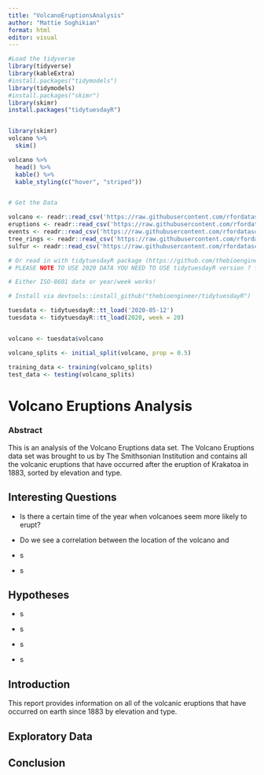 ```yaml
---
title: "VolcanoEruptionsAnalysis"
author: "Mattie Soghikian"
format: html
editor: visual
---
```


```r
#Load the tidyverse
library(tidyverse)
library(kableExtra)
#install.packages("tidymodels")
library(tidymodels)
#install.packages("skimr")
library(skimr)
install.packages("tidytuesdayR")


library(skimr)
volcano %>%
  skim()

volcano %>%
  head() %>%
  kable() %>%
  kable_styling(c("hover", "striped"))


# Get the Data

volcano <- readr::read_csv('https://raw.githubusercontent.com/rfordatascience/tidytuesday/master/data/2020/2020-05-12/volcano.csv')
eruptions <- readr::read_csv('https://raw.githubusercontent.com/rfordatascience/tidytuesday/master/data/2020/2020-05-12/eruptions.csv')
events <- readr::read_csv('https://raw.githubusercontent.com/rfordatascience/tidytuesday/master/data/2020/2020-05-12/events.csv')
tree_rings <- readr::read_csv('https://raw.githubusercontent.com/rfordatascience/tidytuesday/master/data/2020/2020-05-12/tree_rings.csv')
sulfur <- readr::read_csv('https://raw.githubusercontent.com/rfordatascience/tidytuesday/master/data/2020/2020-05-12/sulfur.csv')

# Or read in with tidytuesdayR package (https://github.com/thebioengineer/tidytuesdayR)
# PLEASE NOTE TO USE 2020 DATA YOU NEED TO USE tidytuesdayR version ? from GitHub

# Either ISO-8601 date or year/week works!

# Install via devtools::install_github("thebioengineer/tidytuesdayR")

tuesdata <- tidytuesdayR::tt_load('2020-05-12')
tuesdata <- tidytuesdayR::tt_load(2020, week = 20)


volcano <- tuesdata$volcano

```

```r
volcano_splits <- initial_split(volcano, prop = 0.5)

training_data <- training(volcano_splits)
test_data <- testing(volcano_splits)
```

# Volcano Eruptions Analysis

### Abstract

This is an analysis of the Volcano Eruptions data set. The Volcano Eruptions data set was brought to us by The Smithsonian Institution and contains all the volcanic eruptions that have occurred after the eruption of Krakatoa in 1883, sorted by elevation and type.

## Interesting Questions

-   Is there a certain time of the year when volcanoes seem more likely to erupt?

-   Do we see a correlation between the location of the volcano and

-   s

-   s

## Hypotheses

-   s

-   s

-   s

-   s

## Introduction

This report provides information on all of the volcanic eruptions that have occurred on earth since 1883 by elevation and type.

## Exploratory Data

## Conclusion
